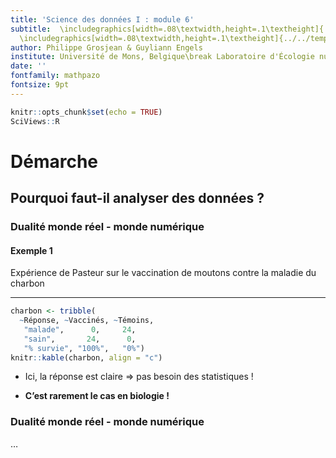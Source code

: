 ```yaml
---
title: 'Science des données I : module 6'
subtitle:  \includegraphics[width=.08\textwidth,height=.1\textheight]{../../template/biodatascience.png}
  \includegraphics[width=.08\textwidth,height=.1\textheight]{../../template/SciViews-logo.pdf} \vfill Echantillonnage
author: Philippe Grosjean & Guyliann Engels 
institute: Université de Mons, Belgique\break Laboratoire d'Écologie numérique des Milieux aquatiques\break \includegraphics[width=.08\textwidth,height=.1\textheight]{../../template/EcoNum-logo.pdf} \break \url{http://biodatascience-course.sciviews.org} \break \url{sdd@sciviews.org}
date: ''
fontfamily: mathpazo
fontsize: 9pt
---
```


```r
knitr::opts_chunk$set(echo = TRUE)
SciViews::R
```


# Démarche

## Pourquoi faut-il analyser des données ?

### Dualité monde réel - monde numérique

#### Exemple 1

Expérience de Pasteur sur le vaccination de moutons contre la maladie du charbon

----

```r
charbon <- tribble(
  ~Réponse, ~Vaccinés, ~Témoins,
   "malade",      0,     24,
   "sain",       24,      0,
   "% survie", "100%",   "0%")
knitr::kable(charbon, align = "c")
```

- Ici, la réponse est claire => pas besoin des statistiques ! 

- **C'est rarement le cas en biologie !**


### Dualité monde réel - monde numérique

...

